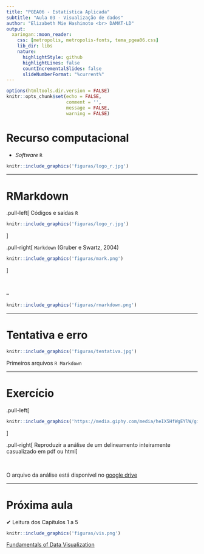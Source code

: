 ```yaml
---
title: "PGEA06 - Estatística Aplicada"
subtitle: "Aula 03 - Visualização de dados" 
author: "Elizabeth Mie Hashimoto <br> DAMAT-LD"
output:
  xaringan::moon_reader:
    css: [metropolis, metropolis-fonts, tema_pgea06.css]
    lib_dir: libs
    nature:
      highlightStyle: github
      highlightLines: false
      countIncrementalSlides: false
      slideNumberFormat: "%current%"
---
```


```r
options(htmltools.dir.version = FALSE)
knitr::opts_chunk$set(echo = FALSE, 
                      comment = '',
                      message = FALSE,
                      warning = FALSE)
```
<style> 
#caixa {
  border: 1px solid;
  padding: 10px;
  box-shadow: 5px 10px blue;
}
div {
  text-align: justify;
  text-justify: inter-word;
}
</style>

# Recurso computacional

- *Software* `R`

```r
knitr::include_graphics('figuras/logo_r.jpg')
```

---

# RMarkdown

.pull-left[
Códigos e saídas `R`

```r
knitr::include_graphics('figuras/logo_r.jpg')
```
]

.pull-right[
`Markdown` (Gruber e Swartz, 2004) 

```r
knitr::include_graphics('figuras/mark.png')
```
]

<br>

--

```r
knitr::include_graphics('figuras/rmarkdown.png')
```

---

# Tentativa e erro

```r
knitr::include_graphics('figuras/tentativa.jpg')
```

Primeiros arquivos `R Markdown`

---

# Exercício

.pull-left[
```r
knitr::include_graphics('https://media.giphy.com/media/heIX5HfWgEYlW/giphy.gif')
```
]

.pull-right[
Reproduzir a análise de um delineamento inteiramente casualizado em pdf ou html
]

<br>

O arquivo da análise está disponível no [google drive](https://drive.google.com/drive/folders/1HIPgbLBXJ00ZTQdZ_ZbIM_4nCtd3Mvym?usp=sharing)

---

# Próxima aula

&#10004; Leitura dos Capítulos 1 a 5 

```r
knitr::include_graphics('figuras/vis.png')
```

[Fundamentals of Data Visualization](https://clauswilke.com/dataviz/)
